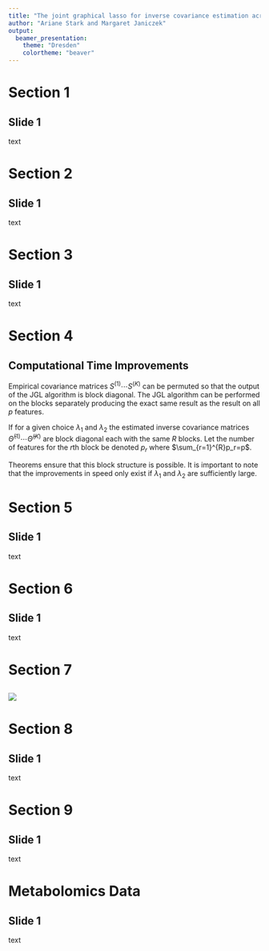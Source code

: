 ```yaml
---
title: "The joint graphical lasso for inverse covariance estimation across multiple classes"
author: "Ariane Stark and Margaret Janiczek"
output: 
  beamer_presentation:
    theme: "Dresden"
    colortheme: "beaver"
---
```



# Section 1

## Slide 1

text


# Section 2

## Slide 1

text


# Section 3

## Slide 1

text

# Section 4

## Computational Time Improvements

Empirical covariance matrices $S^{(1)} \cdots S^{(K)}$ can be permuted so that the output of the JGL algorithm is block diagonal. The JGL algorithm can be performed on the blocks separately producing the exact same result as the result on all $p$ features.

If for a given choice $\lambda_1$ and $\lambda_2$ the estimated inverse covariance matrices $\hat{\Theta}^{(1)} \cdots \hat{\Theta}^{(K)}$ are block diagonal each with the same $R$ blocks. Let the number of features for the $r$th block be denoted $p_r$ where $\sum_{r=1}^{R}p_r=p$.

Theorems ensure that this block structure is possible. It is important to note that the improvements in speed only exist if $\lambda_1$ and $\lambda_2$ are sufficiently large.

# Section 5

## Slide 1
text


# Section 6

## Slide 1
text


# Section 7

##

![]("Images/Fig.2.png")



# Section 8

## Slide 1
text

# Section 9

## Slide 1
text

# Metabolomics Data

## Slide 1

text







